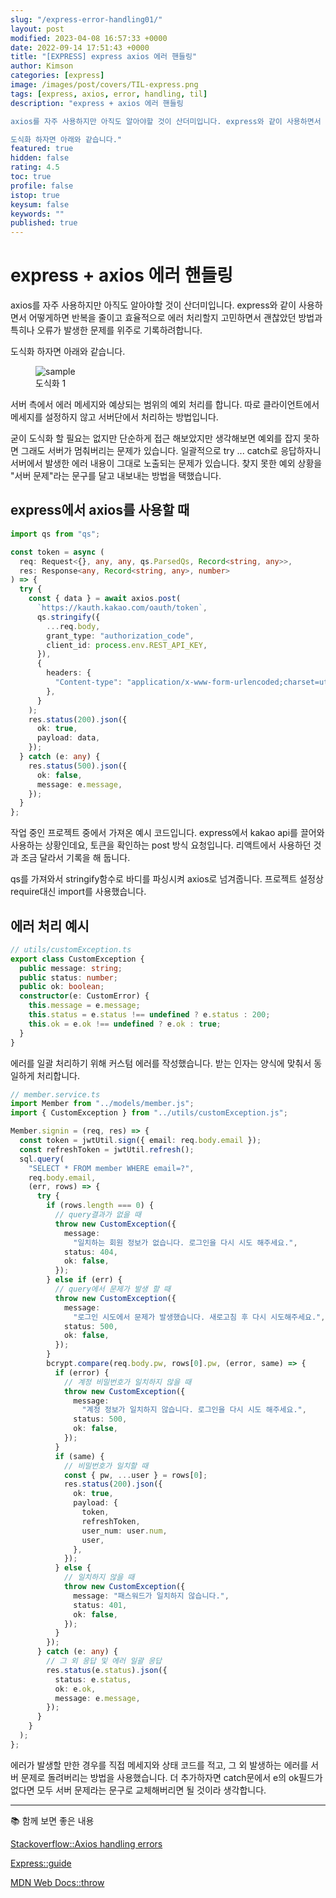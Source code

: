 ```yaml
---
slug: "/express-error-handling01/"
layout: post
modified: 2023-04-08 16:57:33 +0000
date: 2022-09-14 17:51:43 +0000
title: "[EXPRESS] express axios 에러 핸들링"
author: Kimson
categories: [express]
image: /images/post/covers/TIL-express.png
tags: [express, axios, error, handling, til]
description: "express + axios 에러 핸들링

axios를 자주 사용하지만 아직도 알아야할 것이 산더미입니다. express와 같이 사용하면서 어떻게하면 반복을 줄이고 효율적으로 에러 처리할지 고민하면서 괜찮았던 방법과 특히나 오류가 발생한 문제를 위주로 기록하려합니다.

도식화 하자면 아래와 같습니다."
featured: true
hidden: false
rating: 4.5
toc: true
profile: false
istop: true
keysum: false
keywords: ""
published: true
---
```


# express + axios 에러 핸들링

axios를 자주 사용하지만 아직도 알아야할 것이 산더미입니다. express와 같이 사용하면서 어떻게하면 반복을 줄이고 효율적으로 에러 처리할지 고민하면서 괜찮았던 방법과 특히나 오류가 발생한 문제를 위주로 기록하려합니다.

도식화 하자면 아래와 같습니다.

<figure className="text-center">
<span className="w-inline-block">
   <img src="/assetshttps://[user-images.githubusercontent.com/71887242/187074979-4a53bddd-d539-4de8-a80f-abceb48b6c07.png](https://user-images.githubusercontent.com/71887242/190115679-627c7c7d-4d59-4929-a42d-828ab82a4131.png)" alt="sample" title="sample" />
   <figcaption>도식화 1</figcaption>
</span>
</figure>

서버 측에서 에러 메세지와 예상되는 범위의 예외 처리를 합니다. 따로 클라이언트에서 메세지를 설정하지 않고 서버단에서 처리하는 방법입니다.

굳이 도식화 할 필요는 없지만 단순하게 접근 해보았지만 생각해보면 예외를 잡지 못하면 그래도 서버가 멈춰버리는 문제가 있습니다. 일괄적으로 try ... catch로 응답하자니 서버에서 발생한 에러 내용이 그대로 노출되는 문제가 있습니다. 찾지 못한 예외 상황을 "서버 문제"라는 문구를 달고 내보내는 방법을 택했습니다.

## express에서 axios를 사용할 때

```typescript
import qs from "qs";

const token = async (
  req: Request<{}, any, any, qs.ParsedQs, Record<string, any>>,
  res: Response<any, Record<string, any>, number>
) => {
  try {
    const { data } = await axios.post(
      `https://kauth.kakao.com/oauth/token`,
      qs.stringify({
        ...req.body,
        grant_type: "authorization_code",
        client_id: process.env.REST_API_KEY,
      }),
      {
        headers: {
          "Content-type": "application/x-www-form-urlencoded;charset=utf-8",
        },
      }
    );
    res.status(200).json({
      ok: true,
      payload: data,
    });
  } catch (e: any) {
    res.status(500).json({
      ok: false,
      message: e.message,
    });
  }
};
```

작업 중인 프로젝트 중에서 가져온 예시 코드입니다. express에서 kakao api를 끌어와 사용하는 상황인데요, 토큰을 확인하는 post 방식 요청입니다. 리액트에서 사용하던 것과 조금 달라서 기록을 해 둡니다.

qs를 가져와서 stringify함수로 바디를 파싱시켜 axios로 넘겨줍니다. 프로젝트 설정상 require대신 import를 사용했습니다.

## 에러 처리 예시

```typescript
// utils/customException.ts
export class CustomException {
  public message: string;
  public status: number;
  public ok: boolean;
  constructor(e: CustomError) {
    this.message = e.message;
    this.status = e.status !== undefined ? e.status : 200;
    this.ok = e.ok !== undefined ? e.ok : true;
  }
}
```

에러를 일괄 처리하기 위해 커스텀 에러를 작성했습니다. 받는 인자는 양식에 맞춰서 동일하게 처리합니다.

```typescript
// member.service.ts
import Member from "../models/member.js";
import { CustomException } from "../utils/customException.js";

Member.signin = (req, res) => {
  const token = jwtUtil.sign({ email: req.body.email });
  const refreshToken = jwtUtil.refresh();
  sql.query(
    "SELECT * FROM member WHERE email=?",
    req.body.email,
    (err, rows) => {
      try {
        if (rows.length === 0) {
          // query결과가 없을 때
          throw new CustomException({
            message:
              "일치하는 회원 정보가 없습니다. 로그인을 다시 시도 해주세요.",
            status: 404,
            ok: false,
          });
        } else if (err) {
          // query에서 문제가 발생 할 때
          throw new CustomException({
            message:
              "로그인 시도에서 문제가 발생했습니다. 새로고침 후 다시 시도해주세요.",
            status: 500,
            ok: false,
          });
        }
        bcrypt.compare(req.body.pw, rows[0].pw, (error, same) => {
          if (error) {
            // 계정 비밀번호가 일치하지 않을 때
            throw new CustomException({
              message:
                "계정 정보가 일치하지 않습니다. 로그인을 다시 시도 해주세요.",
              status: 500,
              ok: false,
            });
          }
          if (same) {
            // 비밀번호가 일치할 때
            const { pw, ...user } = rows[0];
            res.status(200).json({
              ok: true,
              payload: {
                token,
                refreshToken,
                user_num: user.num,
                user,
              },
            });
          } else {
            // 일치하지 않을 때
            throw new CustomException({
              message: "패스워드가 일치하지 않습니다.",
              status: 401,
              ok: false,
            });
          }
        });
      } catch (e: any) {
        // 그 외 응답 및 에러 일괄 응답
        res.status(e.status).json({
          status: e.status,
          ok: e.ok,
          message: e.message,
        });
      }
    }
  );
};
```

에러가 발생할 만한 경우를 직접 메세지와 상태 코드를 적고, 그 외 발생하는 에러를 서버 문제로 돌려버리는 방법을 사용했습니다. 더 추가하자면 catch문에서 e의 ok필드가 없다면 모두 서버 문제라는 문구로 교체해버리면 될 것이라 생각합니다.

---

📚 함께 보면 좋은 내용

[Stackoverflow::Axios handling errors](https://stackoverflow.com/questions/49967779/axios-handling-errors)

[Express::guide](https://expressjs.com/ko/guide/error-handling.html)

[MDN Web Docs::throw](https://developer.mozilla.org/ko/docs/Web/JavaScript/Reference/Statements/throw)
